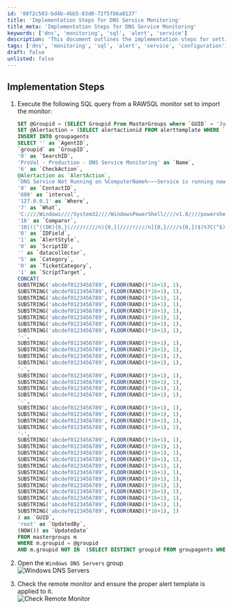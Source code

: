 ```yaml
---
id: '88f2c503-bd4b-4bb5-83d0-72f5fb6a0137'
title: 'Implementation Steps for DNS Service Monitoring'
title_meta: 'Implementation Steps for DNS Service Monitoring'
keywords: ['dns', 'monitoring', 'sql', 'alert', 'service']
description: 'This document outlines the implementation steps for setting up DNS service monitoring using SQL queries in a RAWSQL monitor. It includes detailed instructions for executing the necessary SQL commands and verifying the configuration in the ConnectWise Automate platform.'
tags: ['dns', 'monitoring', 'sql', 'alert', 'service', 'configuration']
draft: false
unlisted: false
---
```

## Implementation Steps

1. Execute the following SQL query from a RAWSQL monitor set to import the monitor:

   ```sql
   SET @Groupid = (SELECT Groupid From MasterGroups where `GUID` = '3ac86a4d-f1fb-11e1-b4ec-1231391d2d19' );
   SET @Alertaction = (SELECT alertactionid FROM alerttemplate WHERE `GUID` = 'ee4bc754-faf7-4667-8bba-8d3923c22c3e');
   INSERT INTO groupagents 
   SELECT '' as `AgentID`,
   `groupid` as `GroupID`,
   '0' as `SearchID`,
   'ProVal - Production - DNS Service Monitoring' as `Name`,
   '6' as `CheckAction`,
   @Alertaction as `AlertAction`,
   'DNS Service Not Running on %ComputerName%~~~Service is running now.!!!DNS Service Not Running on %ComputerName%~~~//'DNS//' service is stopped on %ComputerName%. Automate attempted to start the service but failed.' as `AlertMessage`,
   '0' as `ContactID`,
   '600' as `interval`,
   '127.0.0.1' as `Where`,
   '7' as `What`,
   'C:////Windows////System32////WindowsPowerShell////v1.0////powershell.exe -ExecutionPolicy Bypass -Command "$service = (Get-Service -Name //'DNS//' -ErrorAction SilentlyContinue); if ( $Service ) { if ( $Service.Status -ne //'Running//' ) { try { Restart-Service -Name //'DNS//' -Force -WarningAction SilentlyContinue -ErrorAction Stop } catch { return /////"Failed to start the //'DNS//' service. Reason: $($Error[0].Exception.Message)/////" } } }"' as `DataOut`,
   '16' as `Comparor`,
   '10|((^((OK){0,}(////r////n){0,}[////r////n]{0,}////s{0,})$)%7C(^$))|11|((^((OK){0,}(////r////n){0,}[////r////n]{0,}////s{0,})$)%7C(^$))%7C(^((////r////n){0,}[////r////n]{0,}////s{0,})Failed to start the)|10|^((////r////n){0,}[////r////n]{0,}////s{0,})Failed to start the' as `DataIn`,
   '0' as `IDField`,
   '1' as `AlertStyle`,
   '0' as `ScriptID`,
   '' as `datacollector`,
   '5' as `Category`,
   '0' as `TicketCategory`,
   '1' as `ScriptTarget`,
   CONCAT(
   SUBSTRING('abcdef0123456789', FLOOR(RAND()*16+1), 1),
   SUBSTRING('abcdef0123456789', FLOOR(RAND()*16+1), 1),
   SUBSTRING('abcdef0123456789', FLOOR(RAND()*16+1), 1),
   SUBSTRING('abcdef0123456789', FLOOR(RAND()*16+1), 1),
   SUBSTRING('abcdef0123456789', FLOOR(RAND()*16+1), 1),
   SUBSTRING('abcdef0123456789', FLOOR(RAND()*16+1), 1),
   SUBSTRING('abcdef0123456789', FLOOR(RAND()*16+1), 1),
   SUBSTRING('abcdef0123456789', FLOOR(RAND()*16+1), 1),
   '-',
   SUBSTRING('abcdef0123456789', FLOOR(RAND()*16+1), 1),
   SUBSTRING('abcdef0123456789', FLOOR(RAND()*16+1), 1),
   SUBSTRING('abcdef0123456789', FLOOR(RAND()*16+1), 1),
   SUBSTRING('abcdef0123456789', FLOOR(RAND()*16+1), 1),
   '-',
   SUBSTRING('abcdef0123456789', FLOOR(RAND()*16+1), 1),
   SUBSTRING('abcdef0123456789', FLOOR(RAND()*16+1), 1),
   SUBSTRING('abcdef0123456789', FLOOR(RAND()*16+1), 1),
   SUBSTRING('abcdef0123456789', FLOOR(RAND()*16+1), 1),
   '-',
   SUBSTRING('abcdef0123456789', FLOOR(RAND()*16+1), 1),
   SUBSTRING('abcdef0123456789', FLOOR(RAND()*16+1), 1),
   SUBSTRING('abcdef0123456789', FLOOR(RAND()*16+1), 1),
   SUBSTRING('abcdef0123456789', FLOOR(RAND()*16+1), 1),
   '-',
   SUBSTRING('abcdef0123456789', FLOOR(RAND()*16+1), 1),
   SUBSTRING('abcdef0123456789', FLOOR(RAND()*16+1), 1),
   SUBSTRING('abcdef0123456789', FLOOR(RAND()*16+1), 1),
   SUBSTRING('abcdef0123456789', FLOOR(RAND()*16+1), 1),
   SUBSTRING('abcdef0123456789', FLOOR(RAND()*16+1), 1),
   SUBSTRING('abcdef0123456789', FLOOR(RAND()*16+1), 1),
   SUBSTRING('abcdef0123456789', FLOOR(RAND()*16+1), 1),
   SUBSTRING('abcdef0123456789', FLOOR(RAND()*16+1), 1),
   SUBSTRING('abcdef0123456789', FLOOR(RAND()*16+1), 1),
   SUBSTRING('abcdef0123456789', FLOOR(RAND()*16+1), 1),
   SUBSTRING('abcdef0123456789', FLOOR(RAND()*16+1), 1),
   SUBSTRING('abcdef0123456789', FLOOR(RAND()*16+1), 1)
   ) as `GUID`,
   'root' as `UpdatedBy`,
   (NOW()) as `UpdateDate`
   FROM mastergroups m
   WHERE m.groupid = @groupid
   AND m.groupid NOT IN  (SELECT DISTINCT groupid FROM groupagents WHERE `Name` = 'ProVal - Production - DNS Service Monitoring')
   ```

2. Open the `Windows DNS Servers` group  
   ![Windows DNS Servers](../../../static/img/DNS-Service-Monitoring/image_1.png)

3. Check the remote monitor and ensure the proper alert template is applied to it.  
   ![Check Remote Monitor](../../../static/img/DNS-Service-Monitoring/image_2.png)












